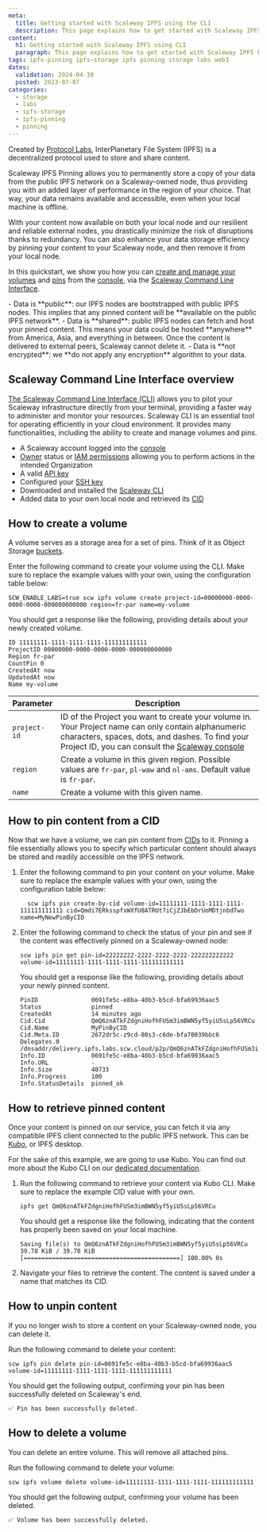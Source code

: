 ```yaml
---
meta:
  title: Getting started with Scaleway IPFS using the CLI
  description: This page explains how to get started with Scaleway IPFS Pinning using the CLI
content:
  h1: Getting started with Scaleway IPFS using CLI
  paragraph: This page explains how to get started with Scaleway IPFS Pinning using the CLI
tags: ipfs-pinning ipfs-storage ipfs pinning storage labs web3
dates:
  validation: 2024-04-30
  posted: 2023-07-07
categories:
  - storage
  - labs
  - ipfs-storage
  - ipfs-pinning
  - pinning
---
```


Created by [Protocol Labs](https://protocol.ai/), InterPlanetary File System (IPFS) is a decentralized protocol used to store and share content.

Scaleway IPFS Pinning allows you to permanently store a copy of your data from the public IPFS network on a Scaleway-owned node, thus providing you with an added layer of performance in the region of your choice. That way, your data remains available and accessible, even when your local machine is offline.

With your content now available on both your local node and our resilient and reliable external nodes, you drastically minimize the risk of disruptions thanks to redundancy. You can also enhance your data storage efficiency by pinning your content to your Scaleway node, and then remove it from your local node.

In this quickstart, we show you how you can [create and manage your volumes](/labs/ipfs-pinning/api-cli/volumes-operations/) and [pins](/labs/ipfs-pinning/api-cli/pin-operations/) from the [console](https://console.scaleway.com/login/), via the [Scaleway Command Line Interface](https://github.com/scaleway/scaleway-cli/).

<Message type="important">
  - Data is **public**: our IPFS nodes are bootstrapped with public IPFS nodes. This implies that any pinned content will be **available on the public IPFS network**.
  - Data is **shared**: public IPFS nodes can fetch and host your pinned content. This means your data could be hosted **anywhere** from America, Asia, and everything in between. Once the content is delivered to external peers, Scaleway cannot delete it.
  - Data is **not encrypted**: we **do not apply any encryption** algorithm to your data.
</Message>

## Scaleway Command Line Interface overview

[The Scaleway Command Line Interface (CLI)](https://github.com/scaleway/scaleway-cli/) allows you to pilot your Scaleway infrastructure directly from your terminal, providing a faster way to administer and monitor your resources. Scaleway CLI is an essential tool for operating efficiently in your cloud environment. It provides many functionalities, including the ability to create and manage volumes and pins.

<Macro id="requirements" />

- A Scaleway account logged into the [console](https://console.scaleway.com/)
- [Owner](/identity-and-access-management/iam/concepts/#owner) status or [IAM permissions](/identity-and-access-management/iam/concepts/#permission) allowing you to perform actions in the intended Organization
- A valid [API key](/identity-and-access-management/iam/how-to/create-api-keys/)
- Configured your [SSH key](/identity-and-access-management/organizations-and-projects/how-to/create-ssh-key/)
- Downloaded and installed the [Scaleway CLI](https://github.com/scaleway/scaleway-cli#scaleway-cli-v2/)
- Added data to your own local node and retrieved its [CID](/labs/ipfs-pinning/concepts/#content-identifier-cid)

## How to create a volume

A volume serves as a storage area for a set of pins. Think of it as Object Storage [buckets](/storage/object/concepts/#bucket).

Enter the following command to create your volume using the CLI. Make sure to replace the example values with your own, using the configuration table below:

```
SCW_ENABLE_LABS=true scw ipfs volume create project-id=00000000-0000-0000-0000-000000000000 region=fr-par name=my-volume
```

You should get a response like the following, providing details about your newly created volume.

```
ID 11111111-1111-1111-1111-111111111111
ProjectID 00000000-0000-0000-0000-000000000000
Region fr-par
CountPin 0
CreatedAt now
UpdatedAt now
Name my-volume
```

| Parameter    | Description                                                                                                                                                                                                                               |
|--------------|-------------------------------------------------------------------------------------------------------------------------------------------------------------------------------------------------------------------------------------------|
| `project-id` | ID of the Project you want to create your volume in. Your Project name can only contain alphanumeric characters, spaces, dots, and dashes. To find your Project ID, you can consult the [Scaleway console](https://console.scaleway.com/) |
| `region`     | Create a volume in this given region. Possible values are `fr-par`, `pl-waw` and `nl-ams`. Default value is `fr-par`.                                                                                                                     |
| `name`       | Create a volume with this given name.                                                                                                                                                                                                     |

## How to pin content from a CID

Now that we have a volume, we can pin content from [CIDs](/labs/ipfs-pinning/concepts/#content-identifier-(cid)) to it. Pinning a file essentially allows you to specify which particular content should always be stored and readily accessible on the IPFS network.

1. Enter the following command to pin your content on your volume. Make sure to replace the example values with your own, using the configuration table below:
    ```
      scw ipfs pin create-by-cid volume-id=11111111-1111-1111-1111-111111111111 cid=Qmdi7ERksspfxWXfU8ATRUt7iCjZJbEbDrUoMDtjnbdTwo name=MyNewPinByCID
    ```

2. Enter the following command to check the status of your pin and see if the content was effectively pinned on a Scaleway-owned node:

    ```
    scw ipfs pin get pin-id=22222222-2222-2222-2222-222222222222 volume-id=11111111-1111-1111-1111-111111111111
    ```
    You should get a response like the following, providing details about your newly pinned content.
    ```
    PinID               0691fe5c-e8ba-40b3-b5cd-bfa69936aac5
    Status              pinned
    CreatedAt           14 minutes ago
    Cid.Cid             QmQ6znATkFZdgniHofhFUSm3imBWN5yf5yiU5sLp56VRCu
    Cid.Name            MyPinByCID
    Cid.Meta.ID         2672dr5c-z9cd-80s3-c6de-bfa70039bbc6
    Delegates.0         /dnsaddr/delivery.ipfs.labs.scw.cloud/p2p/QmQ6znATkFZdgniHofhFUSm3imBWN5yf5yiU5sLp56VRCu
    Info.ID             0691fe5c-e8ba-40b3-b5cd-bfa69936aac5
    Info.URL            -
    Info.Size           40733
    Info.Progress       100
    Info.StatusDetails  pinned_ok
    ```

## How to retrieve pinned content

Once your content is pinned on our service, you can fetch it via any compatible IPFS client connected to the public IPFS network. This can be [Kubo](https://docs.ipfs.tech/install/command-line/), or IPFS desktop.

For the sake of this example, we are going to use Kubo. You can find out more about the Kubo CLI on our [dedicated documentation](/labs/ipfs-pinning/api-cli/ipfs-cli/).

1. Run the following command to retrieve your content via Kubo CLI. Make sure to replace the example CID value with your own.
    ```
    ipfs get QmQ6znATkFZdgniHofhFUSm3imBWN5yf5yiU5sLp56VRCu
    ```
    You should get a response like the following, indicating that the content has properly been saved on your local machine.
    ```
    Saving file(s) to QmQ6znATkFZdgniHofhFUSm3imBWN5yf5yiU5sLp56VRCu
    39.78 KiB / 39.78 KiB [============================================] 100.00% 0s
    ```
2. Navigate your files to retrieve the content. The content is saved under a name that matches its CID.

## How to unpin content

If you no longer wish to store a content on your Scaleway-owned node, you can delete it.

Run the following command to delete your content:

```
scw ipfs pin delete pin-id=0691fe5c-e8ba-40b3-b5cd-bfa69936aac5 volume-id=11111111-1111-1111-1111-111111111111
```

You should get the following output, confirming your pin has been successfully deleted on Scaleway's end.

```
✅ Pin has been successfully deleted.
```

## How to delete a volume

You can delete an entire volume. This will remove all attached pins.

Run the following command to delete your volume:

```
scw ipfs volume delete volume-id=11111111-1111-1111-1111-111111111111
```

You should get the following output, confirming your volume has been deleted.

```
✅ Volume has been successfully deleted.
```